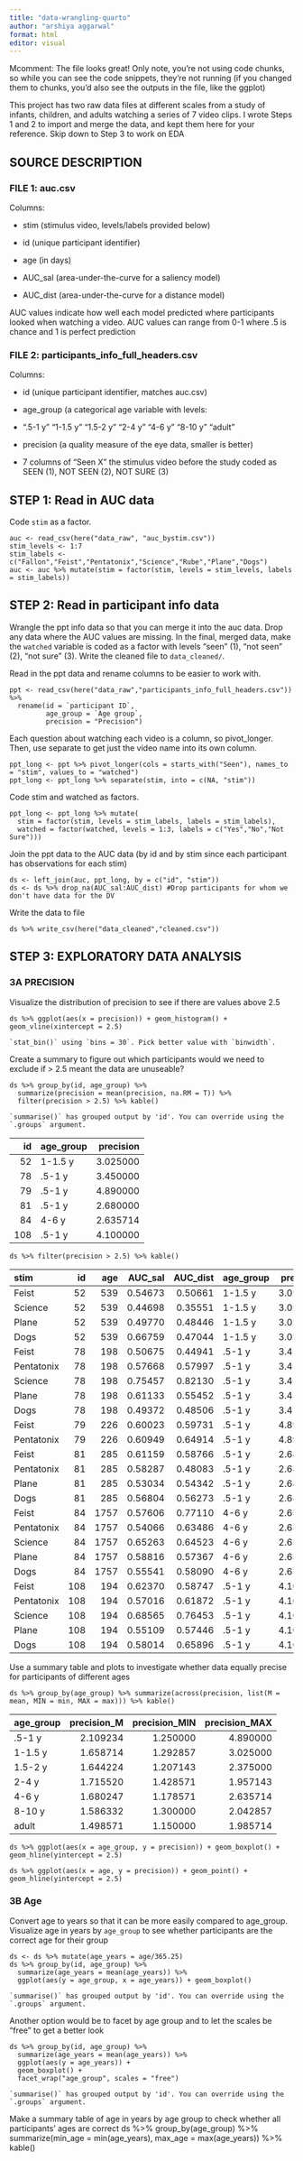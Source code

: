 ```yaml
---
title: "data-wrangling-quarto"
author: "arshiya aggarwal"
format: html
editor: visual
---
```


Mcomment: The file looks great! Only note, you're not using code chunks, so while you can see the code snippets, they're not running (if you changed them to chunks, you'd also see the outputs in the file, like the ggplot)

This project has two raw data files at different scales from a study of infants, children, and adults watching a series of 7 video clips. I wrote Steps 1 and 2 to import and merge the data, and kept them here for your reference. Skip down to Step 3 to work on EDA

## SOURCE DESCRIPTION

### FILE 1: auc.csv

Columns:

-   stim (stimulus video, levels/labels provided below)

-   id (unique participant identifier)

-   age (in days)

-   AUC_sal (area-under-the-curve for a saliency model)

-   AUC_dist (area-under-the-curve for a distance model)

AUC values indicate how well each model predicted where participants looked when watching a video. AUC values can range from 0-1 where .5 is chance and 1 is perfect prediction

### FILE 2: participants_info_full_headers.csv

Columns:

-   id (unique participant identifier, matches auc.csv)

-   age_group (a categorical age variable with levels:

-   “.5-1 y” “1-1.5 y” “1.5-2 y” “2-4 y” “4-6 y” “8-10 y” “adult”

-   precision (a quality measure of the eye data, smaller is better)

-   7 columns of “Seen X” the stimulus video before the study coded as SEEN (1), NOT SEEN (2), NOT SURE (3)

## STEP 1: Read in AUC data

Code `stim` as a factor.

```         
auc <- read_csv(here("data_raw", "auc_bystim.csv"))
stim_levels <- 1:7
stim_labels <- c("Fallon","Feist","Pentatonix","Science","Rube","Plane","Dogs")
auc <- auc %>% mutate(stim = factor(stim, levels = stim_levels, labels = stim_labels))
```

## STEP 2: Read in participant info data

Wrangle the ppt info data so that you can merge it into the auc data. Drop any data where the AUC values are missing. In the final, merged data, make the `watched` variable is coded as a factor with levels “seen” (1), “not seen” (2), “not sure” (3). Write the cleaned file to `data_cleaned/`.

Read in the ppt data and rename columns to be easier to work with.

```         
ppt <- read_csv(here("data_raw","participants_info_full_headers.csv")) %>% 
  rename(id = `participant ID`,
         age_group = `Age group`,
         precision = "Precision")
```

Each question about watching each video is a column, so pivot_longer. Then, use separate to get just the video name into its own column.

```         
ppt_long <- ppt %>% pivot_longer(cols = starts_with("Seen"), names_to = "stim", values_to = "watched")
ppt_long <- ppt_long %>% separate(stim, into = c(NA, "stim"))
```

Code stim and watched as factors.

```         
ppt_long <- ppt_long %>% mutate(
  stim = factor(stim, levels = stim_labels, labels = stim_labels),
  watched = factor(watched, levels = 1:3, labels = c("Yes","No","Not Sure")))
```

Join the ppt data to the AUC data (by id and by stim since each participant has observations for each stim)

```         
ds <- left_join(auc, ppt_long, by = c("id", "stim"))
ds <- ds %>% drop_na(AUC_sal:AUC_dist) #Drop participants for whom we don't have data for the DV
```

Write the data to file

```         
ds %>% write_csv(here("data_cleaned","cleaned.csv"))
```

## STEP 3: EXPLORATORY DATA ANALYSIS

### 3A PRECISION

Visualize the distribution of precision to see if there are values above 2.5

```         
ds %>% ggplot(aes(x = precision)) + geom_histogram() + geom_vline(xintercept = 2.5)
```

```         
`stat_bin()` using `bins = 30`. Pick better value with `binwidth`.
```

Create a summary to figure out which participants would we need to exclude if \> 2.5 meant the data are unuseable?

```         
ds %>% group_by(id, age_group) %>% 
  summarize(precision = mean(precision, na.RM = T)) %>% 
  filter(precision > 2.5) %>% kable()
```

```         
`summarise()` has grouped output by 'id'. You can override using the `.groups` argument.
```

|  id | age_group | precision |
|----:|:----------|----------:|
|  52 | 1-1.5 y   |  3.025000 |
|  78 | .5-1 y    |  3.450000 |
|  79 | .5-1 y    |  4.890000 |
|  81 | .5-1 y    |  2.680000 |
|  84 | 4-6 y     |  2.635714 |
| 108 | .5-1 y    |  4.100000 |

```         
ds %>% filter(precision > 2.5) %>% kable()
```

| stim       |  id |  age | AUC_sal | AUC_dist | age_group | precision | watched |
|:-----------|----:|-----:|--------:|---------:|:----------|----------:|:--------|
| Feist      |  52 |  539 | 0.54673 |  0.50661 | 1-1.5 y   |  3.025000 | No      |
| Science    |  52 |  539 | 0.44698 |  0.35551 | 1-1.5 y   |  3.025000 | No      |
| Plane      |  52 |  539 | 0.49770 |  0.48446 | 1-1.5 y   |  3.025000 | No      |
| Dogs       |  52 |  539 | 0.66759 |  0.47044 | 1-1.5 y   |  3.025000 | No      |
| Feist      |  78 |  198 | 0.50675 |  0.44941 | .5-1 y    |  3.450000 | No      |
| Pentatonix |  78 |  198 | 0.57668 |  0.57997 | .5-1 y    |  3.450000 | No      |
| Science    |  78 |  198 | 0.75457 |  0.82130 | .5-1 y    |  3.450000 | No      |
| Plane      |  78 |  198 | 0.61133 |  0.55452 | .5-1 y    |  3.450000 | No      |
| Dogs       |  78 |  198 | 0.49372 |  0.48506 | .5-1 y    |  3.450000 | No      |
| Feist      |  79 |  226 | 0.60023 |  0.59731 | .5-1 y    |  4.890000 | No      |
| Pentatonix |  79 |  226 | 0.60949 |  0.64914 | .5-1 y    |  4.890000 | No      |
| Feist      |  81 |  285 | 0.61159 |  0.58766 | .5-1 y    |  2.680000 | No      |
| Pentatonix |  81 |  285 | 0.58287 |  0.48083 | .5-1 y    |  2.680000 | Yes     |
| Plane      |  81 |  285 | 0.53034 |  0.54342 | .5-1 y    |  2.680000 | No      |
| Dogs       |  81 |  285 | 0.56804 |  0.56273 | .5-1 y    |  2.680000 | No      |
| Feist      |  84 | 1757 | 0.57606 |  0.77110 | 4-6 y     |  2.635714 | Yes     |
| Pentatonix |  84 | 1757 | 0.54066 |  0.63486 | 4-6 y     |  2.635714 | No      |
| Science    |  84 | 1757 | 0.65263 |  0.64523 | 4-6 y     |  2.635714 | No      |
| Plane      |  84 | 1757 | 0.58816 |  0.57367 | 4-6 y     |  2.635714 | No      |
| Dogs       |  84 | 1757 | 0.55541 |  0.58090 | 4-6 y     |  2.635714 | No      |
| Feist      | 108 |  194 | 0.62370 |  0.58747 | .5-1 y    |  4.100000 | No      |
| Pentatonix | 108 |  194 | 0.57016 |  0.61872 | .5-1 y    |  4.100000 | No      |
| Science    | 108 |  194 | 0.68565 |  0.76453 | .5-1 y    |  4.100000 | No      |
| Plane      | 108 |  194 | 0.55109 |  0.57446 | .5-1 y    |  4.100000 | No      |
| Dogs       | 108 |  194 | 0.58014 |  0.65896 | .5-1 y    |  4.100000 | No      |

Use a summary table and plots to investigate whether data equally precise for participants of different ages

```         
ds %>% group_by(age_group) %>% summarize(across(precision, list(M = mean, MIN = min, MAX = max))) %>% kable()
```

| age_group | precision_M | precision_MIN | precision_MAX |
|:----------|------------:|--------------:|--------------:|
| .5-1 y    |    2.109234 |      1.250000 |      4.890000 |
| 1-1.5 y   |    1.658714 |      1.292857 |      3.025000 |
| 1.5-2 y   |    1.644224 |      1.207143 |      2.375000 |
| 2-4 y     |    1.715520 |      1.428571 |      1.957143 |
| 4-6 y     |    1.680247 |      1.178571 |      2.635714 |
| 8-10 y    |    1.586332 |      1.300000 |      2.042857 |
| adult     |    1.498571 |      1.150000 |      1.985714 |

```         
ds %>% ggplot(aes(x = age_group, y = precision)) + geom_boxplot() + geom_hline(yintercept = 2.5)
```

```         
ds %>% ggplot(aes(x = age, y = precision)) + geom_point() + geom_hline(yintercept = 2.5)
```

### 3B Age

Convert age to years so that it can be more easily compared to age_group. Visualize age in years by `age_group` to see whether participants are the correct age for their group

```         
ds <- ds %>% mutate(age_years = age/365.25)
ds %>% group_by(id, age_group) %>% 
  summarize(age_years = mean(age_years)) %>% 
  ggplot(aes(y = age_group, x = age_years)) + geom_boxplot()
```

```         
`summarise()` has grouped output by 'id'. You can override using the `.groups` argument.
```

Another option would be to facet by age group and to let the scales be “free” to get a better look

```         
ds %>% group_by(id, age_group) %>% 
  summarize(age_years = mean(age_years)) %>% 
  ggplot(aes(y = age_years)) + 
  geom_boxplot() + 
  facet_wrap("age_group", scales = "free")
```

```         
`summarise()` has grouped output by 'id'. You can override using the `.groups` argument.
```

Make a summary table of age in years by age group to check whether all participants’ ages are correct ds %\>% group_by(age_group) %\>% summarize(min_age = min(age_years), max_age = max(age_years)) %\>% kable()
